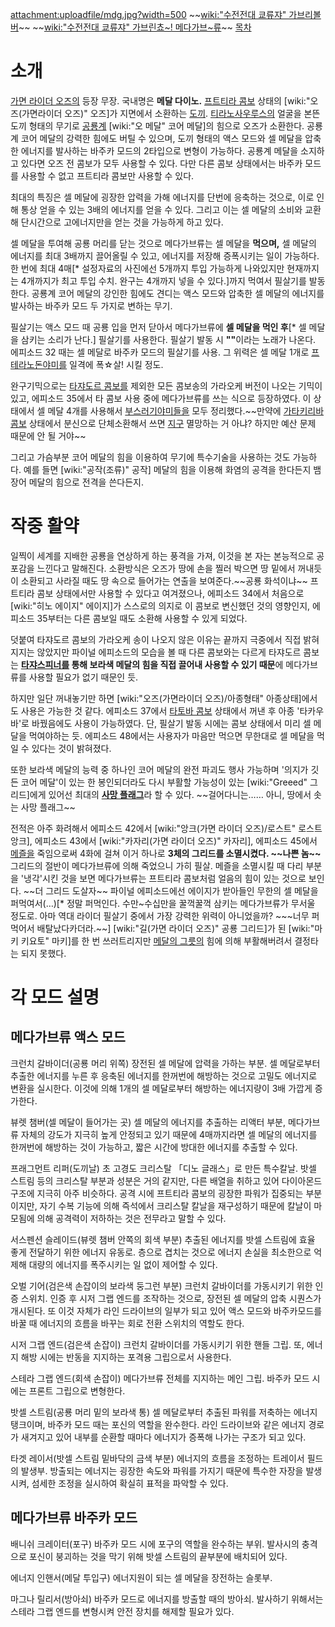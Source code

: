 attachment:uploadfile/mdg.jpg?width=500
~~[[wiki:"수전전대 쿄류쟈" 가브리볼버]]~~
~~[[wiki:"수전전대 쿄류쟈" 가브린쵸~! 메다가브~류]]~~
[[목차]]
= 소개 =
[[가면 라이더 오즈]]의 등장 무장. 국내명은 '''메달 다이노.''' [[프트티라 콤보]] 상태의 [wiki:"오즈(가면라이더 오즈)" 오즈]가 지면에서 소환하는 [[도끼]]. [[티라노사우루스]]의 얼굴을 본뜬 도끼 형태의 무기로 [[공룡]]계 [wiki:"오 메달" 코어 메달]의 힘으로 오즈가 소환한다. 공룡계 코어 메달의 강력한 힘에도 버틸 수 있으며, 도끼 형태의 액스 모드와 셀 메달을 압축한 에너지를 발사하는 바주카 모드의 2타입으로 변형이 가능하다. 공룡계 메달을 소지하고 있다면 오즈 전 콤보가 모두 사용할 수 있다. 다만 다른 콤보 상태에서는 바주카 모드를 사용할 수 없고 프트티라 콤보만 사용할 수 있다.

최대의 특징은 셀 메달에 굉장한 압력을 가해 에너지를 단번에 응축하는 것으로, 이로 인해 통상 얻을 수 있는 3배의 에너지를 얻을 수 있다. 그리고 이는 셀 메달의 소비와 교환해 단시간으로 고에너지만을 얻는 것을 가능하게 하고 있다. 

셀 메달을 투여해 공룡 머리를 닫는 것으로 메다가브류는 셀 메달을 '''먹으며,''' 셀 메달의 에너지를 최대 3배까지 끌어올릴 수 있고, 에너지를 저장해 증폭시키는 일이 가능하다. 한 번에 최대 4매[* 설정자료의 사진에선 5개까지 투입 가능하게 나와있지만 현재까지는 4개까지가 최고 투입 수치. 완구는 4개까지 넣을 수 있다.]까지 먹여서 필살기를 발동한다. 공룡계 코어 메달의 강인한 힘에도 견디는 액스 모드와 압축한 셀 메달의 에너지를 발사하는 바주카 모드 두 가지로 변하는 무기. 

필살기는 액스 모드 때 공룡 입을 먼저 닫아서 메다가브류에 '''셀 메달을 먹인 후'''[* 셀 메달을 삼키는 소리가 난다.] 필살기를 사용한다. 필살기 발동 시 '''"{{{#purple 프!트!티라-노 필사~알!!}}}"'''이라는 노래가 나온다. 에피소드 32 때는 셀 메달로 바주카 모드의 필살기를 사용. 그 위력은 셀 메달 1개로 [[프테라노돈야미]]를 일격에 폭☆살! 시킬 정도. 

완구기믹으로는 [[타쟈도르 콤보]]를 제외한 모든 콤보송의 가라오케 버전이 나오는 기믹이 있고, 에피소드 35에서 타 콤보 사용 중에 메다가브류를 쓰는 식으로 등장하였다. 이 상태에서 셀 메달 4개를 사용해서 [[부스러기야미]]들을 모두 정리했다.~~만약에 [[가타키리바 콤보]] 상태에서 분신으로 단체소환해서 쓰면 [[지구]] 멸망하는 거 아냐? 하지만 예산 문제 때문에 안 될 거야~~

그리고 가슴부분 코어 메달의 힘을 이용하여 무기에 특수기술을 사용하는 것도 가능하다. 예를 들면 [wiki:"공작(조류)" 공작] 메달의 힘을 이용해 화염의 공격을 한다든지 뱀장어 메달의 힘으로 전격을 쓴다든지.

= 작중 활약 =
일찍이 세계를 지배한 공룡을 연상하게 하는 풍격을 가져, 이것을 본 자는 본능적으로 공포감을 느낀다고 말해진다. 소환방식은 오즈가 땅에 손을 찔러 박으면 땅 밑에서 꺼내듯이 소환되고 사라질 때도 땅 속으로 들어가는 연출을 보여준다.~~공룡 화석이냐~~ 프트티라 콤보 상태에서만 사용할 수 있다고 여겨졌으나, 에피소드 34에서 처음으로 [wiki:"히노 에이지" 에이지]가 스스로의 의지로 이 콤보로 변신했던 것의 영향인지, 에피소드 35부터는 다른 콤보일 때도 소환해 사용할 수 있게 되었다.

덧붙여 타쟈도르 콤보의 가라오케 송이 나오지 않은 이유는 끝까지 극중에서 직접 밝혀지지는 않았지만 파이널 에피소드의 모습을 볼 때 다른 콤보와는 다르게 타쟈도르 콤보는 '''[[타쟈스피너]]를 통해 보라색 메달의 힘을 직접 끌어내 사용할 수 있기 때문'''에 메다가브류를 사용할 필요가 없기 때문인 듯.

하지만 일단 꺼내놓기만 하면 [wiki:"오즈(가면라이더 오즈)/아종형태" 아종상태]에서도 사용은 가능한 것 같다. 에피소드 37에서 [[타토바 콤보]] 상태에서 꺼낸 후 아종 '타카우바'로 바꿨음에도 사용이 가능하였다. 단, 필살기 발동 시에는 콤보 상태에서 미리 셀 메달을 먹여야하는 듯. 에피소드 48에서는 사용자가 마음만 먹으면 무한대로 셀 메달을 먹일 수 있다는 것이 밝혀졌다.

또한 보라색 메달의 능력 중 하나인 코어 메달의 완전 파괴도 행사 가능하며 '의지가 깃든 코어 메달'이 있는 한 봉인되더라도 다시 부활할 가능성이 있는 [wiki:"Greeed" 그리드]에게 있어선 최대의 '''[[사망 플래그]]'''라 할 수 있다. ~~걸어다니는…… 아니, 땅에서 솟는 사망 플래그~~

전적은 아주 화려해서 에피소드 42에서 [wiki:"앙크(가면 라이더 오즈)/로스트" 로스트 앙크], 에피소드 43에서 [wiki:"카자리(가면 라이더 오즈)" 카자리], 에피소드 45에서 [[메즐]]을 죽임으로써 4화에 걸쳐 이거 하나로 '''3체의 그리드를 소멸시켰다. ~~나쁜 놈~~''' 그리드의 절반이 메다가브류에 의해 죽었으니 가히 필살. 메즐을 소멸시킬 때 다리 부분을 '냉각'시킨 것을 보면 메다가브류는 프트티라 콤보처럼 얼음의 힘이 있는 것으로 보인다. ~~더 그리드 도살자~~ 파이널 에피소드에선 에이지가 받아들인 무한의 셀 메달을 퍼먹여서(…)[* 정말 퍼먹인다. 수만~수십만을 꿀꺽꿀꺽 삼키는 메다가브류가 무서울 정도로. 아마 역대 라이더 필살기 중에서 가장 강력한 위력이 아니었을까? ~~~너무 퍼먹어서 배탈났다카더라.~~] [wiki:"길(가면 라이더 오즈)" 공룡 그리드]가 된 [wiki:"마키 키요토" 마키]를 한 번 쓰러트리지만 [[메달의 그릇]]의 힘에 의해 부활해버려서 결정타는 되지 못했다.

= 각 모드 설명 =
== 메다가브류 액스 모드 ==
크런치 갈바이더(공룡 머리 위쪽)
장전된 셀 메달에 압력을 가하는 부분. 셀 메달로부터 추출한 에너지를 누른 후 응축된 에너지를 한꺼번에 해방하는 것으로 고밀도 에너지로 변환을 실시한다. 이것에 의해 1개의 셀 메달로부터 해방하는 에너지량이 3배 가깝게 증가한다.

뷰렛 챔버(셀 메달이 들어가는 곳)
셀 메달의 에너지를 추출하는 리액터 부분, 메다가브류 자체의 강도가 지극히 높게 안정되고 있기 때문에 4매까지라면 셀 메달의 에너지를 한꺼번에 해방하는 것이 가능하고, 짧은 시간에 방대한 에너지를 추출할 수 있다.

프래그먼트 리퍼(도끼날)
초 고경도 크리스탈 「디노 글래스」로 만든 특수칼날. 밧셀 스트림 등의 크리스탈 부분과 성분은 거의 같지만, 다른 배열을 취하고 있어 다이아몬드 구조에 지극히 아주 비슷하다. 공격 시에 프트티라 콤보의 굉장한 파워가 집중되는 부분이지만, 자기 수복 기능에 의해 즉석에서 크리스탈 칼날을 재구성하기 때문에 칼날이 마모됨에 의해 공격력이 저하하는 것은 전무라고 말할 수 있다.

서스펜션 슬레이드(뷰렛 챔버 안쪽의 회색 부분)
추출된 에너지를 밧셀 스트림에 효율 좋게 전달하기 위한 에너지 유동로. 층으로 겹치는 것으로 에너지 손실을 최소한으로 억제해 대량의 에너지를 폭주시키는 일 없이 제어할 수 있다.

오벌 기어(검은색 손잡이의 보라색 둥그런 부분)
크런치 갈바이더를 가동시키기 위한 인증 스위치. 인증 후 시저 그랩 엔드를 조작하는 것으로, 장전된 셀 메달의 압축 시퀀스가 개시된다. 또 이것 자체가 라인 드라이브의 일부가 되고 있어 액스 모드와 바주카모드를 바꿀 때 에너지의 흐름을 바꾸는 회로 전환 스위치의 역할도 한다.

시저 그랩 엔드(검은색 손잡이)
크런치 갈바이더를 가동시키기 위한 핸들 그립. 또, 에너지 해방 시에는 반동을 지지하는 포격용 그립으로서 사용한다.

스테라 그랩 엔드(회색 손잡이)
메다가브류 전체를 지지하는 메인 그립. 바주카 모드 시에는 프론트 그립으로 변형한다.

밧셀 스트림(공룡 머리 밑의 보라색 통)
셀 메달로부터 추출된 파워를 저축하는 에너지 탱크이며, 바주카 모드 때는 포신의 역할을 완수한다. 라인 드라이브와 같은 에너지 경로가 새겨지고 있어 내부를 순환할 때마다 에너지가 증폭해 나가는 구조가 되고 있다.

타겟 레이서(밧셀 스트림 밑바닥의 금색 부분)
에너지의 흐름을 조정하는 트레이서 필드의 발생부. 방출되는 에너지는 굉장한 속도와 파워를 가지기 때문에 특수한 자장을 발생시켜, 섬세한 조정을 실시하여 확실히 표적을 파악할 수 있다.

== 메다가브류 바주카 모드 ==
배니쉬 크레이터(포구)
바주카 모드 시에 포구의 역할을 완수하는 부위. 발사시의 충격으로 포신이 붕괴하는 것을 막기 위해 밧셀 스트림의 끝부분에 배치되어 있다.

에너지 인핸서(메달 투입구)
에너지원이 되는 셀 메달을 장전하는 슬롯부.

마그나 릴리서(방아쇠)
바주카 모드로 에너지를 방출할 때의 방아쇠. 발사하기 위해서는 스테라 그랩 엔드를 변형시켜 안전 장치를 해제할 필요가 있다.
